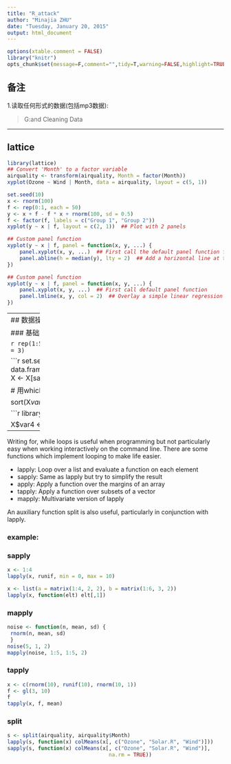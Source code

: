 ```yaml
---
title: "R_attack"
author: "Minajia ZHU"
date: "Tuesday, January 20, 2015"
output: html_document
---
```



```r
options(xtable.comment = FALSE)
library("knitr")
opts_chunk$set(message=F,comment="",tidy=T,warning=FALSE,highlight=TRUE)

```



## 备注

1.读取任何形式的数据(包括mp3数据):

> G:\R\datascience\Getting and Cleaning Data\quiz2

----

## lattice

```r
library(lattice)
## Convert 'Month' to a factor variable
airquality <- transform(airquality, Month = factor(Month))
xyplot(Ozone ~ Wind | Month, data = airquality, layout = c(5, 1))

```

```r
set.seed(10)
x <- rnorm(100)
f <- rep(0:1, each = 50)
y <- x + f - f * x + rnorm(100, sd = 0.5)
f <- factor(f, labels = c("Group 1", "Group 2"))
xyplot(y ~ x | f, layout = c(2, 1))  ## Plot with 2 panels
```

```r
## Custom panel function
xyplot(y ~ x | f, panel = function(x, y, ...) {
    panel.xyplot(x, y, ...)  ## First call the default panel function for 'xyplot'
    panel.abline(h = median(y), lty = 2)  ## Add a horizontal line at the median
})

## Custom panel function
xyplot(y ~ x | f, panel = function(x, y, ...) {
    panel.xyplot(x, y, ...)  ## First call default panel function
    panel.lmline(x, y, col = 2)  ## Overlay a simple linear regression line
})
```

----------
## 数据操作

### 基础

```r
rep(1:5,each = 2)
rep(1:5,time = 2)
seq(1,10,by = 2)
seq(1,10,lentgh = 3)
```



```r
set.seed(13435)
X <- data.frame("var1"=sample(1:5),"var2"=sample(6:10),"var3"=sample(11:15))
X <- X[sample(1:5),]; X$var2[c(1,3)] = NA
X[(X$var1 <= 3 | X$var3 > 15),]

# 用which不会产生NA
X[1:2,"var2"]
X[which(X$var2 > 8),]

sort(X$var2,na.last=TRUE)
X[order(X$var1,X$var3),]
```

```r
library(plyr)
arrange(X,var1)
arrange(X,desc(var1))

X$var4 <- rnorm(5)
Y <- cbind(X,rnorm(5))
```



----------

Writing for, while loops is useful when programming but not particularly easy when working interactively on the command line. There are some functions which implement looping to make life easier.

* lapply: Loop over a list and evaluate a function on each element
* sapply: Same as lapply but try to simplify the result
* apply: Apply a function over the margins of an array
* tapply: Apply a function over subsets of a vector
* mapply: Multivariate version of lapply

An auxiliary function split is also useful, particularly in conjunction with lapply.


### example:

### sapply

```r
x <- 1:4
lapply(x, runif, min = 0, max = 10)

x <- list(a = matrix(1:4, 2, 2), b = matrix(1:6, 3, 2)) 
lapply(x, function(elt) elt[,1])
```


### mapply

```r
noise <- function(n, mean, sd) {
 rnorm(n, mean, sd)
 }
noise(5, 1, 2)
mapply(noise, 1:5, 1:5, 2)
```

### tapply

```r
x <- c(rnorm(10), runif(10), rnorm(10, 1))
f <- gl(3, 10)
f
tapply(x, f, mean)
```

### split

```r
s <- split(airquality, airquality$Month)
lapply(s, function(x) colMeans(x[, c("Ozone", "Solar.R", "Wind")]))
sapply(s, function(x) colMeans(x[, c("Ozone", "Solar.R", "Wind")],
                                 na.rm = TRUE))


```

